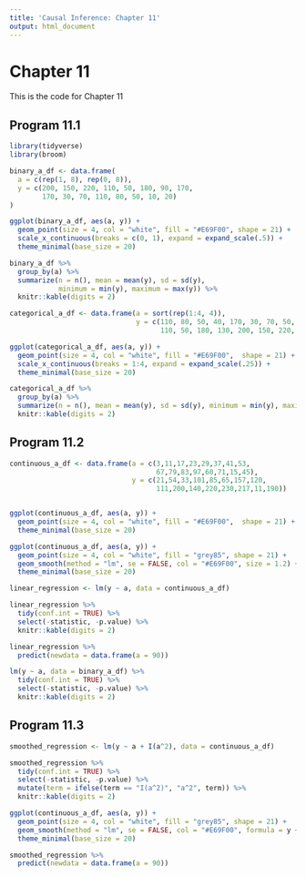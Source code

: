 ```yaml
---
title: 'Causal Inference: Chapter 11'
output: html_document
---
```


# Chapter 11

This is the code for Chapter 11

## Program 11.1

```r
library(tidyverse)
library(broom)

binary_a_df <- data.frame(
  a = c(rep(1, 8), rep(0, 8)),
  y = c(200, 150, 220, 110, 50, 180, 90, 170, 
        170, 30, 70, 110, 80, 50, 10, 20)
)

ggplot(binary_a_df, aes(a, y)) +
  geom_point(size = 4, col = "white", fill = "#E69F00", shape = 21) +
  scale_x_continuous(breaks = c(0, 1), expand = expand_scale(.5)) + 
  theme_minimal(base_size = 20)
```

```r
binary_a_df %>% 
  group_by(a) %>% 
  summarize(n = n(), mean = mean(y), sd = sd(y), 
            minimum = min(y), maximum = max(y)) %>% 
  knitr::kable(digits = 2)
```


```r
categorical_a_df <- data.frame(a = sort(rep(1:4, 4)),
                               y = c(110, 80, 50, 40, 170, 30, 70, 50, 
                                     110, 50, 180, 130, 200, 150, 220, 210))

ggplot(categorical_a_df, aes(a, y)) +
  geom_point(size = 4, col = "white", fill = "#E69F00",  shape = 21) +
  scale_x_continuous(breaks = 1:4, expand = expand_scale(.25)) + 
  theme_minimal(base_size = 20)
```

```r
categorical_a_df %>% 
  group_by(a) %>% 
  summarize(n = n(), mean = mean(y), sd = sd(y), minimum = min(y), maximum = max(y)) %>% 
  knitr::kable(digits = 2)
```

## Program 11.2

```r
continuous_a_df <- data.frame(a = c(3,11,17,23,29,37,41,53,
                                    67,79,83,97,60,71,15,45),
                              y = c(21,54,33,101,85,65,157,120,
                                    111,200,140,220,230,217,11,190))


ggplot(continuous_a_df, aes(a, y)) +
  geom_point(size = 4, col = "white", fill = "#E69F00",  shape = 21) +
  theme_minimal(base_size = 20)
```


```r
ggplot(continuous_a_df, aes(a, y)) +
  geom_point(size = 4, col = "white", fill = "grey85", shape = 21) +
  geom_smooth(method = "lm", se = FALSE, col = "#E69F00", size = 1.2) + 
  theme_minimal(base_size = 20) 
```

```r
linear_regression <- lm(y ~ a, data = continuous_a_df)

linear_regression %>% 
  tidy(conf.int = TRUE) %>% 
  select(-statistic, -p.value) %>% 
  knitr::kable(digits = 2)

linear_regression %>% 
  predict(newdata = data.frame(a = 90))
```

```r
lm(y ~ a, data = binary_a_df) %>% 
  tidy(conf.int = TRUE) %>% 
  select(-statistic, -p.value) %>% 
  knitr::kable(digits = 2)
```

## Program 11.3
```r
smoothed_regression <- lm(y ~ a + I(a^2), data = continuous_a_df) 

smoothed_regression %>% 
  tidy(conf.int = TRUE) %>% 
  select(-statistic, -p.value) %>% 
  mutate(term = ifelse(term == "I(a^2)", "a^2", term)) %>% 
  knitr::kable(digits = 2) 
```

```r
ggplot(continuous_a_df, aes(a, y)) +
  geom_point(size = 4, col = "white", fill = "grey85", shape = 21) +
  geom_smooth(method = "lm", se = FALSE, col = "#E69F00", formula = y ~ x + I(x^2), size = 1.2) + 
  theme_minimal(base_size = 20) 
```

```r
smoothed_regression %>% 
  predict(newdata = data.frame(a = 90))
```

